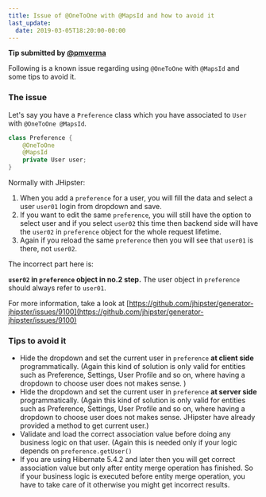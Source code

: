 ```yaml
---
title: Issue of @OneToOne with @MapsId and how to avoid it
last_update:
  date: 2019-03-05T18:20:00-00:00
---
```


__Tip submitted by [@pmverma](https://github.com/pmverma)__

Following is a known issue regarding using `@OneToOne` with `@MapsId` and some tips to avoid it.

### The issue

Let's say you have a `Preference` class which you have associated to `User` with `@OneToOne @MapsId`.

```java
class Preference {
    @OneToOne
    @MapsId
    private User user;
}
```

Normally with JHipster:

1. When you add a `preference`  for a user, you will fill the data and select a user `user01` login from dropdown and save.
2. If you want to edit the same `preference`, you will still have the option to select user and if you select `user02` this time then backend side will have the `user02` in `preference` object for the whole request lifetime.
3.  Again if you reload the same `preference` then you will see that `user01` is there, not `user02`.

The incorrect part here is:

**`user02` in `preference` object in no.2 step.** The user object in `preference` should always refer to `user01`.

For more information, take a look at [https://github.com/jhipster/generator-jhipster/issues/9100](https://github.com/jhipster/generator-jhipster/issues/9100)

### Tips to avoid it

* Hide the dropdown and set the current user in `preference` **at client side** programmatically. (Again this kind of solution is only valid for entities such as Preference, Settings, User Profile and so on, where having a dropdown to choose user does not makes sense. )
* Hide the dropdown and set the current user in `preference` **at server side** programmatically. (Again this kind of solution is only valid for entities such as Preference, Settings, User Profile and so on, where having a dropdown to choose user does not makes sense. JHipster have already provided a method to get current user.)
* Validate and load the correct association value before doing any business logic on that user. (Again this is needed only if your logic depends on `preference.getUser()`
* If you are using Hibernate 5.4.2 and later then you will get correct association value but only after entity merge operation has finished. So if your business logic is executed before entity merge operation, you have to take care of it otherwise you might get incorrect results.
